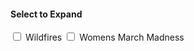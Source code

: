#### Select to Expand

<div id="dataset-toggle">
  <label><input type="checkbox" id="wildfire-checkbox"> Wildfires</label>
  <label><input type="checkbox" id="marchmadness-checkbox"> Womens March Madness</label>
</div>